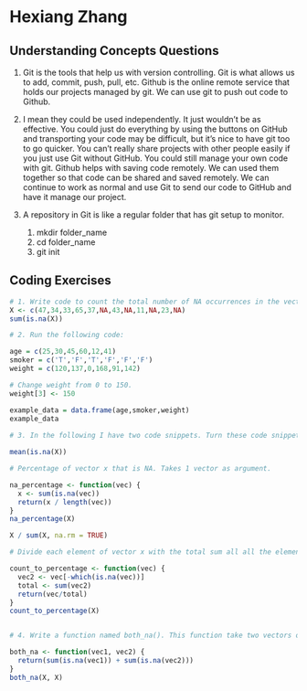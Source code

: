 # Hexiang Zhang

## Understanding Concepts Questions

  1. Git is the tools that help us with version controlling. Git is what allows us to add, commit, push, pull, etc. Github is the online remote service that holds our projects managed by git. We can use git to push out code to Github.
  
  2. I mean they could be used independently. It just wouldn't be as effective. You could just do everything by using the buttons on GitHub and transporting your code may be difficult, but it's nice to have git too to go quicker. You can't really share projects with other people easily if you just use Git without GitHub. You could still manage your own code with git. Github helps with saving code remotely. We can used them together so that code can be shared and saved remotely. We can continue to work as normal and use Git to send our code to GitHub and have it manage our project.    
  
  3. A repository in Git is like a regular folder that has git setup to monitor. 
      
      1. mkdir folder_name
      2. cd folder_name
      3. git init 
  
## Coding Exercises

```r
# 1. Write code to count the total number of NA occurrences in the vector 
X <- c(47,34,33,65,37,NA,43,NA,11,NA,23,NA) 
sum(is.na(X))

# 2. Run the following code:

age = c(25,30,45,60,12,41)
smoker = c('T','F','T','F','F','F')
weight = c(120,137,0,168,91,142)

# Change weight from 0 to 150.
weight[3] <- 150

example_data = data.frame(age,smoker,weight)
example_data   
   
# 3. In the following I have two code snippets. Turn these code snippets into functions. Think about what each function does and what you would name it. How many arguments does it need?

mean(is.na(X))

# Percentage of vector x that is NA. Takes 1 vector as argument.

na_percentage <- function(vec) {
  x <- sum(is.na(vec))
  return(x / length(vec))
}
na_percentage(X)

X / sum(X, na.rm = TRUE)

# Divide each element of vector x with the total sum all all the elements (excluding NA). Percentage of each element in the vector. Takes 1 vector as arguement. 

count_to_percentage <- function(vec) {
  vec2 <- vec[-which(is.na(vec))]
  total <- sum(vec2)
  return(vec/total)
}
count_to_percentage(X)


# 4. Write a function named both_na(). This function take two vectors of the same length and returns the number of positions that have an NA value in both vectors.

both_na <- function(vec1, vec2) {
  return(sum(is.na(vec1)) + sum(is.na(vec2)))
}
both_na(X, X)

```
